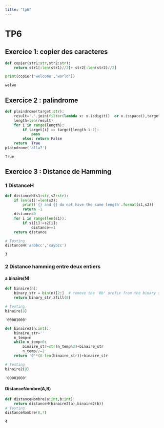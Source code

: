 ```yaml
---
title: "tp6"
---
```

# TP6
## Exercice 1: copier des caracteres


```python
def copier(str1:str,str2:str):
    return str1[:len(str1)//2]+ str2[:len(str2)//2]

print(copier('welcome','world'))
```

    welwo


## Exercice 2 : palindrome


```python
def plaindrome(target:str):
    result='.'.join(filter(lambda x: x.isdigit()  or x.isspace(),target))
    length=len(result)
    for i in range(length):
        if target[i] == target[length-i-1]:
            pass
        else: return False
    return  True
plaindrome('alla?')
```




    True



## Exercice 3 : Distance de Hamming

### 1 DistanceH


```python
def distanceH(s1:str,s2:str):
    if len(s1)!=len(s2):
        print('{} and {} do not have the same length'.format(s1,s2))
        return -1
    distance=0
    for i in range(len(s1)):
        if s1[i]!=s2[i]:
            distance+=1
    return distance

# Testing
distanceH('aabbcc','xaybzc')

```




    3



### 2 Distance hamming entre deux entiers
#### a binaire(N)


```python
def binaire(n):
    binary_str = bin(n)[2:]  # remove the '0b' prefix from the binary string
    return binary_str.zfill(8)

# Testing
binaire(8)
```




    '00001000'




```python
def binaire2(n:int):
    binaire_str=''
    n_temp=n
    while n_temp>0:
        binaire_str=str(n_temp%2)+binaire_str
        n_temp//=2
    return '0'*(8-len(binaire_str))+binaire_str

# Testing
binaire2(8)

```




    '00001000'



#### DistanceNombre(A,B)


```python
def distanceNombre(a:int,b:int):
    return distanceH(binaire2(a),binaire2(b))
# Testing
distanceNombre(8,7)
```




    4


